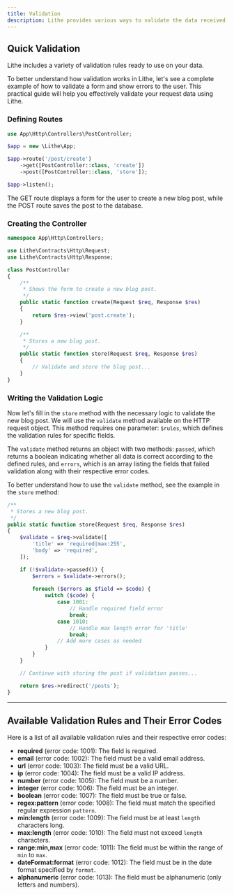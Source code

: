 ```yaml
---
title: Validation  
description: Lithe provides various ways to validate the data received by your application. Let's explore different methods available to ensure your data is correct before processing it.
---
```


## Quick Validation

Lithe includes a variety of validation rules ready to use on your data.

To better understand how validation works in Lithe, let's see a complete example of how to validate a form and show errors to the user. This practical guide will help you effectively validate your request data using Lithe.

### Defining Routes

```php
use App\Http\Controllers\PostController;

$app = new \Lithe\App;

$app->route('/post/create')
    ->get([PostController::class, 'create'])
    ->post([PostController::class, 'store']);

$app->listen(); 
```

The GET route displays a form for the user to create a new blog post, while the POST route saves the post to the database.

### Creating the Controller

```php
namespace App\Http\Controllers;

use Lithe\Contracts\Http\Request;
use Lithe\Contracts\Http\Response;

class PostController
{
    /**
     * Shows the form to create a new blog post.
     */
    public static function create(Request $req, Response $res)
    {
        return $res->view('post.create');
    }

    /**
     * Stores a new blog post.
     */
    public static function store(Request $req, Response $res)
    {
        // Validate and store the blog post...
    }
}
```

### Writing the Validation Logic

Now let's fill in the `store` method with the necessary logic to validate the new blog post. We will use the `validate` method available on the HTTP request object. This method requires one parameter: `$rules`, which defines the validation rules for specific fields.

The `validate` method returns an object with two methods: `passed`, which returns a boolean indicating whether all data is correct according to the defined rules, and `errors`, which is an array listing the fields that failed validation along with their respective error codes.

To better understand how to use the `validate` method, see the example in the `store` method:

```php
/**
 * Stores a new blog post.
 */
public static function store(Request $req, Response $res)
{
    $validate = $req->validate([
        'title' => 'required|max:255',
        'body' => 'required',
    ]);

    if (!$validate->passed()) {
        $errors = $validate->errors();
        
        foreach ($errors as $field => $code) {
            switch ($code) {
                case 1001:
                    // Handle required field error
                    break;
                case 1010:
                    // Handle max length error for 'title'
                    break;
                // Add more cases as needed
            }
        }
    }

    // Continue with storing the post if validation passes...

    return $res->redirect('/posts');
}
```

---

## Available Validation Rules and Their Error Codes

Here is a list of all available validation rules and their respective error codes:

- **required** (error code: 1001): The field is required.
- **email** (error code: 1002): The field must be a valid email address.
- **url** (error code: 1003): The field must be a valid URL.
- **ip** (error code: 1004): The field must be a valid IP address.
- **number** (error code: 1005): The field must be a number.
- **integer** (error code: 1006): The field must be an integer.
- **boolean** (error code: 1007): The field must be true or false.
- **regex:pattern** (error code: 1008): The field must match the specified regular expression `pattern`.
- **min:length** (error code: 1009): The field must be at least `length` characters long.
- **max:length** (error code: 1010): The field must not exceed `length` characters.
- **range:min,max** (error code: 1011): The field must be within the range of `min` to `max`.
- **dateFormat:format** (error code: 1012): The field must be in the date format specified by `format`.
- **alphanumeric** (error code: 1013): The field must be alphanumeric (only letters and numbers).